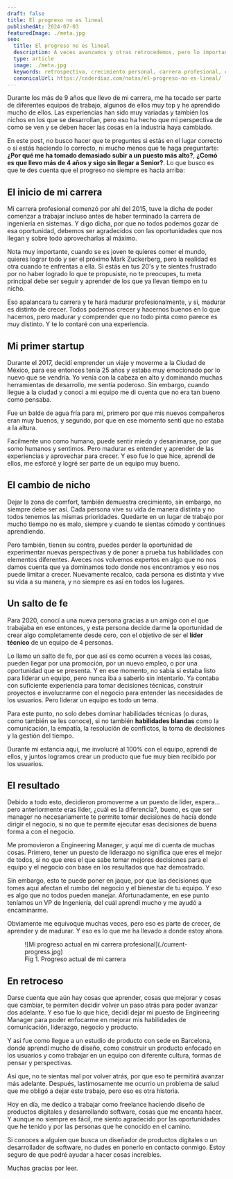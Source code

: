 ```yaml
---
draft: false
title: El progreso no es lineal
publishedAt: 2024-07-03
featuredImage: ./meta.jpg
seo:
  title: El progreso no es lineal
  description: A veces avanzamos y otras retrocedemos, pero lo importante es seguir adelante. Aquí te cuento mi progreso en mi carrera profesional.
  type: article
  image: ./meta.jpg
  keywords: retrospectiva, crecimiento personal, carrera profesional, como progresar en mi carrea, progreso no lineal
  canonicalUrl: https://coderdiaz.com/notas/el-progreso-no-es-lineal/
---
```


Durante los más de 9 años que llevo de mi carrera, me ha tocado ser parte de diferentes equipos de trabajo, algunos de ellos muy top y he aprendido mucho de ellos. Las experiencias han sido muy variadas y también los nichos en los que se desarrollan, pero eso ha hecho que mi perspectiva de como se ven y se deben hacer las cosas en la índustria haya cambiado.

En este post, no busco hacer que te preguntes si estás en el lugar correcto o si estás haciendo lo correcto, ni mucho menos que te haga preguntarte: **¿Por qué me ha tomado demasiado subir a un puesto más alto?**, **¿Comó es que llevo más de 4 años y sigo sin llegar a Senior?**. Lo que busco es que te des cuenta que el progreso no siempre es hacia arriba:

<Quote
  content="A veces avanzamos y otras retrocedemos, pero lo importante es seguir adelante."
  author="Javier Diaz @coderdiaz"
  jobTitle="Así es, el progreso no es lineal."
/>

## El inicio de mi carrera

Mi carrera profesional comenzó por ahí del 2015, tuve la dicha de poder comenzar a trabajar incluso antes de haber terminado la carrera de ingeniería en sistemas. Y digo dicha, por que no todos podemos gozar de esa oportunidad, debemos ser agradecidos con las oportunidades que nos llegan y sobre todo aprovecharlas al máximo.

Nota muy importante, cuando se es joven te quieres comer el mundo, quieres lograr todo y ser el próximo Mark Zuckerberg, pero la realidad es otra cuando te enfrentas a ella. Si estás en tus 20's y te sientes frustrado por no haber logrado lo que te propusiste, no te preocupes, tu meta principal debe ser seguir y aprender de los que ya llevan tiempo en tu nicho.

Eso apalancara tu carrera y te hará madurar profesionalmente, y si, madurar es distinto de crecer. Todos podemos crecer y hacernos buenos en lo que hacemos, pero madurar y comprender que no todo pinta como parece es muy distinto. Y te lo contaré con una experiencia.

## Mi primer startup

Durante el 2017, decidí emprender un viaje y moverme a la Ciudad de México, para ese entonces tenía 25 años y estaba muy emocionado por lo nuevo que se vendría. Yo venía con la cabeza en alto y dominando muchas herramientas de desarrollo, me sentía poderoso. Sin embargo, cuando llegue a la ciudad y conocí a mi equipo me di cuenta que no era tan bueno como pensaba.

Fue un balde de agua fría para mi, primero por que mis nuevos compañeros eran muy buenos, y segundo, por que en ese momento sentí que no estaba a la altura.

Facilmente uno como humano, puede sentir miedo y desanimarse, por que somo humanos y sentimos. Pero madurar es entender y aprender de las experiencias y aprovechar para crecer. Y eso fue lo que hice, aprendí de ellos, me esforcé y logré ser parte de un equipo muy bueno.

## El cambio de nicho

Dejar la zona de comfort, también demuestra crecimiento, sin embargo, no siempre debe ser así. Cada persona vive su vida de manera distinta y no todos tenemos las mismas prioridades. Quedarte en un lugar de trabajo por mucho tiempo no es malo, siempre y cuando te sientas cómodo y continues aprendiendo.

Pero también, tienen su contra, puedes perder la oportunidad de experimentar nuevas perspectivas y de poner a prueba tus habilidades con elementos diferentes. Aveces nos volvemos expertos en algo que no nos damos cuenta que ya dominamos todo donde nos encontramos y eso nos puede limitar a crecer. Nuevamente recalco, cada persona es distinta y vive su vida a su manera, y no siempre es así en todos los lugares.

## Un salto de fe

Para 2020, conocí a una nueva persona gracias a un amigo con el que trabajaba en ese entonces, y esta persona decide darme la oportunidad de crear algo completamente desde cero, con el objetivo de ser el **líder técnico** de un equipo de 4 personas.

Lo llamo un salto de fe, por que así es como ocurren a veces las cosas, pueden llegar por una promoción, por un nuevo empleo, o por una oportunidad que se presenta. Y en ese momento, no sabía si estaba listo para liderar un equipo, pero nunca iba a saberlo sin intentarlo. Ya contaba con suficiente experiencia para tomar decisiones técnicas, construir proyectos e involucrarme con el negocio para entender las necesidades de los usuarios. Pero liderar un equipo es todo un tema.

Para este punto, no solo debes dominar habilidades técnicas (o duras, como también se les conoce), si no también **habilidades blandas** como la comunicación, la empatía, la resolución de conflictos, la toma de decisiones y la gestión del tiempo.

Durante mi estancia aquí, me involucré al 100% con el equipo, aprendí de ellos, y juntos logramos crear un producto que fue muy bien recibido por los usuarios.

## El resultado

Debido a todo esto, decidieron promoverme a un puesto de líder, espera... pero anteriormente eras líder, ¿cuál es la diferencia?, bueno, es que ser manager no necesariamente te permite tomar decisiones de hacía donde dirigir el negocio, si no que te permite ejecutar esas decisiones de buena forma a con el negocio.

Me promovieron a Engineering Manager, y aquí me di cuenta de muchas cosas. Primero, tener un puesto de liderazgo no significa que eres el mejor de todos, si no que eres el que sabe tomar mejores decisiones para el equipo y el negocio con base en los resultados que haz demostrado.

Sin embargo, esto te puede poner en jaque, por que las decisiones que tomes aquí afectan el rumbo del negocio y el bienestar de tu equipo. Y eso es algo que no todos pueden manejar. Afortunadamente, en ese punto teníamos un VP de Ingeniería, del cuál aprendí mucho y me ayudó a encaminarme.

Obviamente me equivoque muchas veces, pero eso es parte de crecer, de aprender y de madurar. Y eso es lo que me ha llevado a donde estoy ahora.

<figure class="flex flex-col gap-4 not-prose md:-mx-20 my-6 md:my-12">
  <div class="relative">
    ![Mi progreso actual en mi carrera profesional](./current-progress.jpg)
  </div>
  <figcaption class="block font-medim text-sm text-tones-500 text-center w-full">Fig 1. Progreso actual de mi carrera</figcaption>
</figure>

## En retroceso

Darse cuenta que aún hay cosas que aprender, cosas que mejorar y cosas que cambiar, te permiten decidir volver un paso atrás para poder avanzar dos adelante. Y eso fue lo que hice, decidí dejar mi puesto de Engineering Manager para poder enfocarme en mejorar mis habilidades de comunicación, liderazgo, negocio y producto.

Y asi fue como llegue a un estudio de producto con sede en Barcelona, donde aprendí mucho de diseño, como construir un producto enfocado en los usuarios y como trabajar en un equipo con diferente cultura, formas de pensar y perspectivas.

Así que, no te sientas mal por volver atrás, por que eso te permitirá avanzar más adelante. Después, lastimosamente me ocurrio un problema de salud que me obligó a dejar este trabajo, pero eso es otra historia.

<Separator />

Hoy en día, me dedico a trabajar como freelance haciendo diseño de productos digitales y desarrollando software, cosas que me encanta hacer. Y aunque no siempre es fácil, me siento agradecido por las oportunidades que he tenido y por las personas que he conocido en el camino.

Si conoces a alguien que busca un diseñador de productos digitales o un desarrollador de software, no dudes en ponerlo en contacto conmigo. Estoy seguro de que podré ayudar a hacer cosas increíbles.

Muchas gracias por leer.
